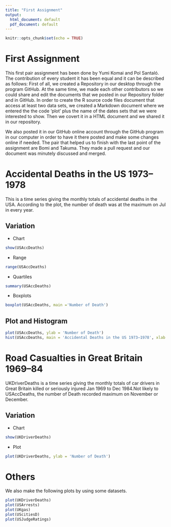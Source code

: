```yaml
---
title: "First Assignment"
output:
  html_document: default
  pdf_document: default
---
```


```r
knitr::opts_chunk$set(echo = TRUE)
```

# First Assignment
This first pair assignment has been done by Yumi Komai and Pol Santaló. The contribution of every student it has been equal and it can be described as follows: First of all, we created a Repository in our desktop through the program GitHub. At the same time, we made each other contributors so we could share and edit the documents that we posted in our Repository folder and in GitHub. In order to create the R source code files document that access at least two data sets, we created a Markdown document where we entered the the code 'plot' plus the name of the dates sets that we were interested to show. Then we covert it in a HTML document and we shared it in our repository. 

We also posted it in our GitHub online account through the GitHub program in our computer in order to have it there posted and make some changes online if needed. The pair that helped us to finish with the last point of the assignment are Bomi and Takuma. They made a pull request and our document was minutely discussed and merged.


# Accidental Deaths in the US 1973–1978
This is a time series giving the monthly totals of accidental deaths in the USA. According to the plot, the number of death was at the maximum on Jul in every year.

## Variation
* Chart
```r
show(USAccDeaths)
```
* Range
```r
range(USAccDeaths)
```
* Quartiles
```r
summary(USAccDeaths)
```
* Boxplots
```r
boxplot(USAccDeaths, main ='Number of Death')
```

## Plot and Histogram
```r
plot(USAccDeaths, ylab = 'Number of Death')
hist(USAccDeaths, main = 'Accidental Deaths in the US 1973–1978', xlab = 'number of death')
```


# Road Casualties in Great Britain 1969–84
UKDriverDeaths is a time series giving the monthly totals of car drivers in Great Britain killed or seriously injured Jan 1969 to Dec 1984.Not likely to USAccDeaths, the number of Death recorded maximum  on November or December.

## Variation
* Chart
```r
show(UKDriverDeaths)
```
* Plot
```r
plot(UKDriverDeaths, ylab = 'Number of Death')
```


# Others
We also make the following plots by using some datasets.
```r
plot(UKDriverDeaths)
plot(USArrests)
plot(UKgas)
plot(UScitiesD)
plot(USJudgeRatings)
```


